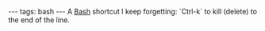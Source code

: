 ---
tags: bash
---
A [[Bash]] shortcut I keep forgetting: `Ctrl-k` to kill (delete) to the end of the line.
